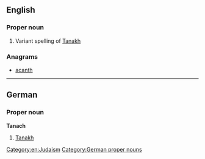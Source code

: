 ==English==

===Proper noun===
{{en-proper noun}}

# Variant spelling of [[Tanakh]]

===Anagrams===
* [[acanth#English|acanth]]


----

==German==
===Proper noun===
'''Tanach'''

# [[Tanakh]]

[[Category:en:Judaism]]
[[Category:German proper nouns]]